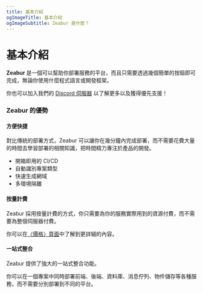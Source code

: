 ```yaml
---
title: 基本介紹
ogImageTitle: 基本介紹
ogImageSubtitle: Zeabur 是什麼？
---
```



# 基本介紹

**Zeabur** 是一個可以幫助你部署服務的平台，而且只需要透過幾個簡單的按鈕即可完成，無論你使用什麼程式語言或開發框架。

你也可以加入我們的 [Discord 伺服器](https://discord.gg/DrdGCvXEyY) 以了解更多以及獲得優先支援！

### Zeabur 的優勢

#### 方便快捷

對比傳統的部署方式，Zeabur 可以讓你在幾分鐘內完成部署，而不需要花費大量的時間去學習部署的相關知識，把時間精力專注於產品的開發。

- 開箱即用的 CI/CD
- 自動識別專案類型
- 快速生成網域
- 多環境隔離

#### 按量計費

Zeabur 採用按量計費的方式，你只需要為你的服務實際用到的資源付費，而不需要為整個伺服器付費。

你可以在[〈價格〉頁面](/zh-TW/billing/pricing)中了解到更詳細的內容。

#### 一站式整合

Zeabur 提供了強大的一站式整合功能。

你可以在一個專案中同時部署前端、後端、資料庫、消息佇列、物件儲存等各種服務，而不需要分別部署到不同的平台。
